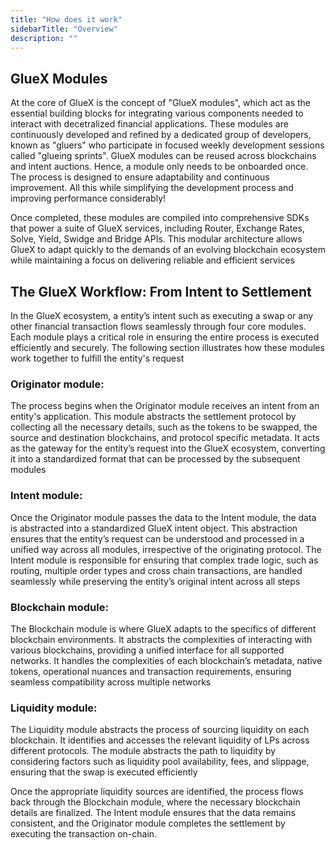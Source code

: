 ```yaml
---
title: "How does it work"
sidebarTitle: "Overview"
description: ""
---
```


## GlueX Modules

At the core of GlueX is the concept of "GlueX modules", which act as the essential building blocks for integrating various components needed to interact with decetralized financial applications. These modules are continuously developed and refined by a dedicated group of developers, known as "gluers" who participate in focused weekly development sessions called "glueing sprints". GlueX modules can be reused across blockchains and intent auctions. Hence, a module only needs to be onboarded once. The process is designed to ensure adaptability and continuous improvement. All this while simplifying the development process and improving performance considerably!

Once completed, these modules are compiled into comprehensive SDKs that power a suite of GlueX services, including Router, Exchange Rates, Solve, Yield, Swidge and Bridge APIs. This modular architecture allows GlueX to adapt quickly to the demands of an evolving blockchain ecosystem while maintaining a focus on delivering reliable and efficient services

## The GlueX Workflow: From Intent to Settlement

In the GlueX ecosystem, a entity’s intent such as executing a swap or any other financial transaction flows seamlessly through four core modules. Each module plays a critical role in ensuring the entire process is executed efficiently and securely. The following section illustrates how these modules work together to fulfill the entity's request

### Originator module:

The process begins when the Originator module receives an intent from an entity's application. This module abstracts the settlement protocol by collecting all the necessary details, such as the tokens to be swapped, the source and destination blockchains, and protocol specific metadata. It acts as the gateway for the entity’s request into the GlueX ecosystem, converting it into a standardized format that can be processed by the subsequent modules

### Intent module:

Once the Originator module passes the data to the Intent module, the data is abstracted into a standardized GlueX intent object. This abstraction ensures that the entity’s request can be understood and processed in a unified way across all modules, irrespective of the originating protocol. The Intent module is responsible for ensuring that complex trade logic, such as routing, multiple order types and cross chain transactions, are handled seamlessly while preserving the entity’s original intent across all steps

### Blockchain module:

The Blockchain module is where GlueX adapts to the specifics of different blockchain environments. It abstracts the complexities of interacting with various blockchains, providing a unified interface for all supported networks. It handles the complexities of each blockchain’s metadata, native tokens, operational nuances and transaction requirements, ensuring seamless compatibility across multiple networks

### Liquidity module:

The Liquidity module abstracts the process of sourcing liquidity on each blockchain. It identifies and accesses the relevant liquidity of LPs across different protocols. The module abstracts the path to liquidity by considering factors such as liquidity pool availability, fees, and slippage, ensuring that the swap is executed efficiently

Once the appropriate liquidity sources are identified, the process flows back through the Blockchain module, where the necessary blockchain details are finalized. The Intent module ensures that the data remains consistent, and the Originator module completes the settlement by executing the transaction on-chain.
